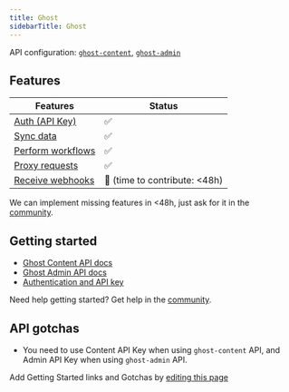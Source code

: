 ```yaml
---
title: Ghost
sidebarTitle: Ghost
---
```


API configuration: [`ghost-content`](https://nango.dev/providers.yaml), [`ghost-admin`](https://nango.dev/providers.yaml)

## Features

| Features | Status |
| - | - |
| [Auth (API Key)](/integrate/guides/authorize-an-api) | ✅ |
| [Sync data](/integrate/guides/sync-data-from-an-api) | ✅ |
| [Perform workflows](/integrate/guides/perform-workflows-with-an-api) | ✅ |
| [Proxy requests](/integrate/guides/proxy-requests-to-an-api) | ✅ |
| [Receive webhooks](/integrate/guides/receive-webhooks-from-an-api) | 🚫 (time to contribute: &lt;48h) |

<Tip>We can implement missing features in &lt;48h, just ask for it in the [community](https://nango.dev/slack).</Tip>

## Getting started

-   [Ghost Content API docs](https://ghost.org/docs/content-api/)
-   [Ghost Admin API docs](https://ghost.org/docs/admin-api/)
-   [Authentication and API key](https://ghost.org/docs/admin-api/#authentication)

<Tip>Need help getting started? Get help in the [community](https://nango.dev/slack).</Tip>

## API gotchas

- You need to use Content API Key when using `ghost-content` API, and Admin API Key when using `ghost-admin` API.

<Note>Add Getting Started links and Gotchas by [editing this page](https://github.com/nangohq/nango/tree/master/docs-v2/integrations/all/ghost.mdx)</Note>